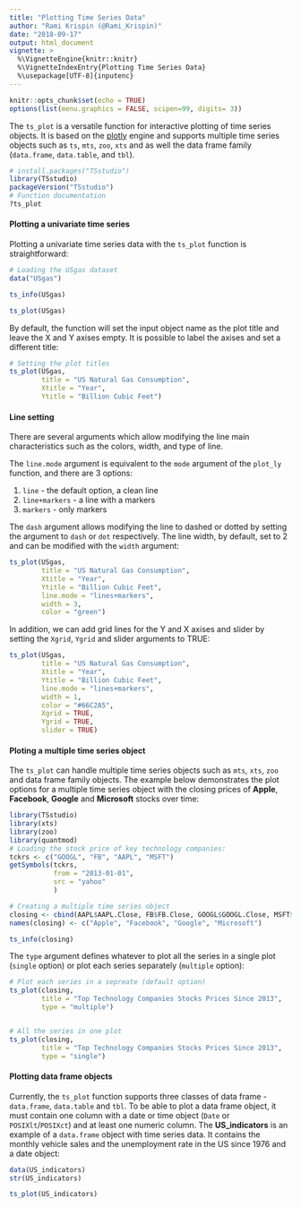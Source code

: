 ```yaml
---
title: "Plotting Time Series Data"
author: "Rami Krispin (@Rami_Krispin)"
date: "2018-09-17"
output: html_document
vignette: >
  %\VignetteEngine{knitr::knitr}
  %\VignetteIndexEntry{Plotting Time Series Data}
  %\usepackage[UTF-8]{inputenc}
---
```


```r
knitr::opts_chunk$set(echo = TRUE)
options(list(menu.graphics = FALSE, scipen=99, digits= 3))
```

The `ts_plot` is a versatile function for interactive plotting of time series objects. It is based on the [plotly](https://plot.ly/r/) engine and supports multiple time series objects such as `ts`, `mts`, `zoo`, `xts` and as well the data frame family (`data.frame`, `data.table`, and `tbl`).

```r
# install.packages("TSstudio")
library(TSstudio)
packageVersion("TSstudio")
# Function documentation
?ts_plot
```


#### Plotting a univariate time series

Plotting a univariate time series data with the `ts_plot` function is straightforward: 

```r
# Loading the USgas dataset
data("USgas")

ts_info(USgas)

```

```r
ts_plot(USgas)
```



By default, the function will set the input object name as the plot title and leave the X and Y axises empty. It is possible to label the axises and set a different title:

```r
# Setting the plot titles
ts_plot(USgas,
        title = "US Natural Gas Consumption",
        Xtitle = "Year",
        Ytitle = "Billion Cubic Feet")
```

#### Line setting

There are several arguments which allow modifying the line main characteristics such as the colors, width, and type of line. 

The `line.mode` argument is equivalent to the `mode` argument of the `plot_ly` function, and there are 3 options:

1. `line` - the default option, a clean line
2. `line+markers` - a line with a markers
3. `markers` - only markers

The `dash` argument allows modifying the line to dashed or dotted by setting the argument to `dash` or `dot` respectively.  The line width, by default, set to 2 and can be modified with the `width` argument:

```r
ts_plot(USgas,
        title = "US Natural Gas Consumption",
        Xtitle = "Year",
        Ytitle = "Billion Cubic Feet",
        line.mode = "lines+markers",
        width = 3,
        color = "green")
```

In addition, we can add grid lines for the Y and X axises and slider by setting the `Xgrid`, `Ygrid` and slider arguments to TRUE:

```r
ts_plot(USgas,
        title = "US Natural Gas Consumption",
        Xtitle = "Year",
        Ytitle = "Billion Cubic Feet",
        line.mode = "lines+markers",
        width = 1,
        color = "#66C2A5",
        Xgrid = TRUE,
        Ygrid = TRUE,
        slider = TRUE)
```

#### Ploting a multiple time series object

The `ts_plot` can handle multiple time series objects such as `mts`, `xts`, `zoo` and data frame family objects. The example below demonstrates the plot options for a multiple time series object with the closing prices of **Apple**, **Facebook**, **Google** and **Microsoft** stocks over time:
```r
library(TSstudio)
library(xts)
library(zoo)
library(quantmod)
# Loading the stock price of key technology companies:
tckrs <- c("GOOGL", "FB", "AAPL", "MSFT")
getSymbols(tckrs, 
           from = "2013-01-01",
           src = "yahoo"
           )

# Creating a multiple time series object
closing <- cbind(AAPL$AAPL.Close, FB$FB.Close, GOOGL$GOOGL.Close, MSFT$MSFT.Close)
names(closing) <- c("Apple", "Facebook", "Google", "Microsoft")

ts_info(closing)
```

The `type` argument defines whatever to plot all the series in a single plot (`single` option) or plot each series separately (`multiple` option):

```r
# Plot each series in a sepreate (default option)
ts_plot(closing,
        title = "Top Technology Companies Stocks Prices Since 2013", 
        type = "multiple")


# All the series in one plot
ts_plot(closing, 
        title = "Top Technology Companies Stocks Prices Since 2013",
        type = "single")


```

#### Plotting data frame objects

Currently, the `ts_plot` function supports three classes of data frame - `data.frame`, `data.table` and `tbl`. To be able to plot a data frame object, it must contain one column with a date or time object (`Date` or `POSIXlt`/`POSIXct`) and at least one numeric column. The **US_indicators** is an example of a `data.frame` object with time series data. It contains the monthly vehicle sales and the unemployment rate in the US since 1976 and a date object:

```r
data(US_indicators)
str(US_indicators)
```

```r
ts_plot(US_indicators)
```

